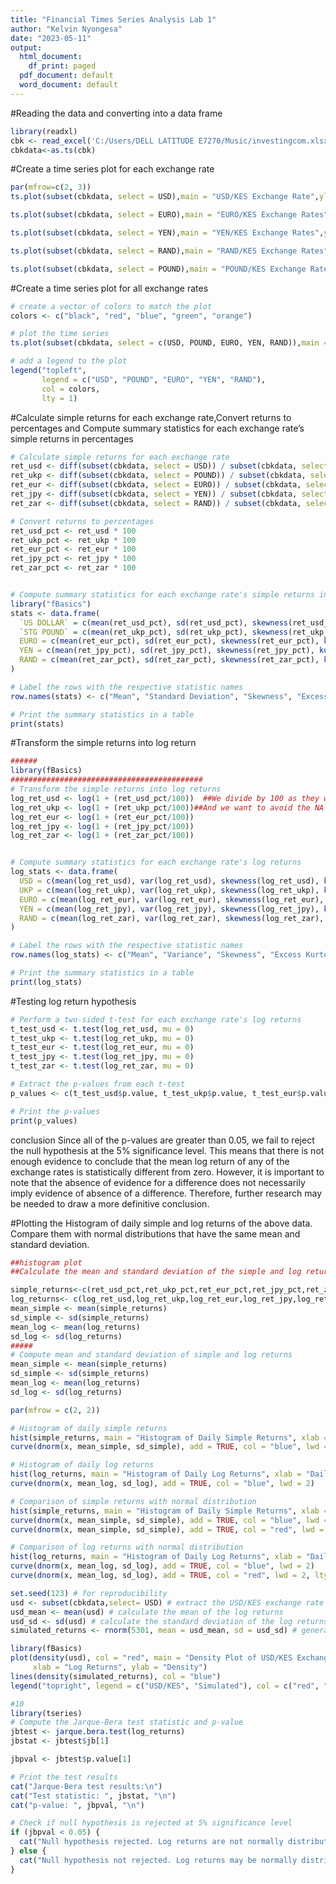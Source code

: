 ```yaml
---
title: "Financial Times Series Analysis Lab 1"
author: "Kelvin Nyongesa"
date: "2023-05-11"
output:
  html_document:
    df_print: paged
  pdf_document: default
  word_document: default
---
```

#Reading the data and converting into a data frame
```r
library(readxl)
cbk <- read_excel('C:/Users/DELL LATITUDE E7270/Music/investingcom.xlsx')
cbkdata<-as.ts(cbk)
```

#Create a time series plot for each exchange rate
```r
par(mfrow=c(2, 3))
ts.plot(subset(cbkdata, select = USD),main = "USD/KES Exchange Rate",ylab = "Exchange Rate (KES)",xlab = "Date")

ts.plot(subset(cbkdata, select = EURO),main = "EURO/KES Exchange Rates",ylab = "Exchange Rate (KES)",xlab = "Date")

ts.plot(subset(cbkdata, select = YEN),main = "YEN/KES Exchange Rates",ylab = "Exchange Rate (KES)",xlab = "Date")

ts.plot(subset(cbkdata, select = RAND),main = "RAND/KES Exchange Rates",ylab = "Exchange Rate (KES)",xlab = "Date")

ts.plot(subset(cbkdata, select = POUND),main = "POUND/KES Exchange Rates",ylab = "Exchange Rate (KES)",xlab = "Date")

```

#Create a time series plot for all exchange rates
```r
# create a vector of colors to match the plot
colors <- c("black", "red", "blue", "green", "orange")

# plot the time series
ts.plot(subset(cbkdata, select = c(USD, POUND, EURO, YEN, RAND)),main = "Daily Average Exchange Rates",ylab = "Exchange Rate (KES)",xlab = "Date",col = colors)

# add a legend to the plot
legend("topleft",
       legend = c("USD", "POUND", "EURO", "YEN", "RAND"),
       col = colors,
       lty = 1)

```

#Calculate simple returns for each exchange rate,Convert returns to percentages and Compute summary statistics for each exchange rate's simple returns in percentages
```r
# Calculate simple returns for each exchange rate
ret_usd <- diff(subset(cbkdata, select = USD)) / subset(cbkdata, select = USD)[-nrow(cbkdata)]
ret_ukp <- diff(subset(cbkdata, select = POUND)) / subset(cbkdata, select = POUND)[-nrow(cbkdata)]
ret_eur <- diff(subset(cbkdata, select = EURO)) / subset(cbkdata, select = EURO)[-nrow(cbkdata)]
ret_jpy <- diff(subset(cbkdata, select = YEN)) / subset(cbkdata, select = YEN)[-nrow(cbkdata)]
ret_zar <- diff(subset(cbkdata, select = RAND)) / subset(cbkdata, select = RAND)[-nrow(cbkdata)]

# Convert returns to percentages
ret_usd_pct <- ret_usd * 100
ret_ukp_pct <- ret_ukp * 100
ret_eur_pct <- ret_eur * 100
ret_jpy_pct <- ret_jpy * 100
ret_zar_pct <- ret_zar * 100


# Compute summary statistics for each exchange rate's simple returns in percentages
library("fBasics")
stats <- data.frame(
  `US DOLLAR` = c(mean(ret_usd_pct), sd(ret_usd_pct), skewness(ret_usd_pct), kurtosis(ret_usd_pct, type = "excess"), min(ret_usd_pct), max(ret_usd_pct)),
  `STG POUND` = c(mean(ret_ukp_pct), sd(ret_ukp_pct), skewness(ret_ukp_pct), kurtosis(ret_ukp_pct, type = "excess"), min(ret_ukp_pct), max(ret_ukp_pct)),
  EURO = c(mean(ret_eur_pct), sd(ret_eur_pct), skewness(ret_eur_pct), kurtosis(ret_eur_pct, type = "excess"), min(ret_eur_pct), max(ret_eur_pct)),
  YEN = c(mean(ret_jpy_pct), sd(ret_jpy_pct), skewness(ret_jpy_pct), kurtosis(ret_jpy_pct, type = "excess"), min(ret_jpy_pct), max(ret_jpy_pct)),
  RAND = c(mean(ret_zar_pct), sd(ret_zar_pct), skewness(ret_zar_pct), kurtosis(ret_zar_pct, type = "excess"), min(ret_zar_pct), max(ret_zar_pct))
)

# Label the rows with the respective statistic names
row.names(stats) <- c("Mean", "Standard Deviation", "Skewness", "Excess Kurtosis", "Minimum", "Maximum")

# Print the summary statistics in a table
print(stats)
```

#Transform the simple returns into log return
```r
######
library(fBasics)
###########################################
# Transform the simple returns into log returns
log_ret_usd <- log(1 + (ret_usd_pct/100))  ##We divide by 100 as they were percentages
log_ret_ukp <- log(1 + (ret_ukp_pct/100))##And we want to avoid the NA
log_ret_eur <- log(1 + (ret_eur_pct/100))
log_ret_jpy <- log(1 + (ret_jpy_pct/100))
log_ret_zar <- log(1 + (ret_zar_pct/100))


# Compute summary statistics for each exchange rate's log returns
log_stats <- data.frame(
  USD = c(mean(log_ret_usd), var(log_ret_usd), skewness(log_ret_usd), kurtosis(log_ret_usd, type = "excess"), min(log_ret_usd), max(log_ret_usd)),
  UKP = c(mean(log_ret_ukp), var(log_ret_ukp), skewness(log_ret_ukp), kurtosis(log_ret_ukp, type = "excess"), min(log_ret_ukp), max(log_ret_ukp)),
  EURO = c(mean(log_ret_eur), var(log_ret_eur), skewness(log_ret_eur), kurtosis(log_ret_eur, type = "excess"), min(log_ret_eur), max(log_ret_eur)),
  YEN = c(mean(log_ret_jpy), var(log_ret_jpy), skewness(log_ret_jpy), kurtosis(log_ret_jpy, type = "excess"), min(log_ret_jpy), max(log_ret_jpy)),
  RAND = c(mean(log_ret_zar), var(log_ret_zar), skewness(log_ret_zar), kurtosis(log_ret_zar, type = "excess"), min(log_ret_zar), max(log_ret_zar))
)

# Label the rows with the respective statistic names
row.names(log_stats) <- c("Mean", "Variance", "Skewness", "Excess Kurtosis", "Minimum", "Maximum")

# Print the summary statistics in a table
print(log_stats)
```

#Testing log return hypothesis
```r
# Perform a two-sided t-test for each exchange rate's log returns
t_test_usd <- t.test(log_ret_usd, mu = 0)
t_test_ukp <- t.test(log_ret_ukp, mu = 0)
t_test_eur <- t.test(log_ret_eur, mu = 0)
t_test_jpy <- t.test(log_ret_jpy, mu = 0)
t_test_zar <- t.test(log_ret_zar, mu = 0)

# Extract the p-values from each t-test
p_values <- c(t_test_usd$p.value, t_test_ukp$p.value, t_test_eur$p.value, t_test_jpy$p.value, t_test_zar$p.value)

# Print the p-values
print(p_values)
```
conclusion
Since all of the p-values are greater than 0.05, we fail to reject the null hypothesis at the 5% significance level. This means that there is not enough evidence to conclude that the mean log return of any of the exchange rates is statistically different from zero. However, it is important to note that the absence of evidence for a difference does not necessarily imply evidence of absence of a difference. Therefore, further research may be needed to draw a more definitive conclusion.

#Plotting the Histogram of daily simple and log returns of the above data. Compare them with normal distributions that have the same mean and standard deviation.
```r
##histogram plot
##Calculate the mean and standard deviation of the simple and log returns:

simple_returns<-c(ret_usd_pct,ret_ukp_pct,ret_eur_pct,ret_jpy_pct,ret_zar_pct)
log_returns<- c(log_ret_usd,log_ret_ukp,log_ret_eur,log_ret_jpy,log_ret_zar )
mean_simple <- mean(simple_returns)
sd_simple <- sd(simple_returns)
mean_log <- mean(log_returns)
sd_log <- sd(log_returns)
#####
# Compute mean and standard deviation of simple and log returns
mean_simple <- mean(simple_returns)
sd_simple <- sd(simple_returns)
mean_log <- mean(log_returns)
sd_log <- sd(log_returns)

par(mfrow = c(2, 2))

# Histogram of daily simple returns
hist(simple_returns, main = "Histogram of Daily Simple Returns", xlab = "Daily Simple Returns", col = "lightblue", freq = FALSE, ylim = c(0, 0.5))
curve(dnorm(x, mean_simple, sd_simple), add = TRUE, col = "blue", lwd = 2)

# Histogram of daily log returns
hist(log_returns, main = "Histogram of Daily Log Returns", xlab = "Daily Log Returns", col = "lightblue", freq = FALSE, ylim = c(0, 3))
curve(dnorm(x, mean_log, sd_log), add = TRUE, col = "blue", lwd = 2)

# Comparison of simple returns with normal distribution
hist(simple_returns, main = "Histogram of Daily Simple Returns", xlab = "Daily Simple Returns", col = "lightblue", freq = FALSE, ylim = c(0, 0.5))
curve(dnorm(x, mean_simple, sd_simple), add = TRUE, col = "blue", lwd = 2)
curve(dnorm(x, mean_simple, sd_simple), add = TRUE, col = "red", lwd = 2, lty = 2)

# Comparison of log returns with normal distribution
hist(log_returns, main = "Histogram of Daily Log Returns", xlab = "Daily Log Returns", col = "lightblue", freq = FALSE, ylim = c(0, 3))
curve(dnorm(x, mean_log, sd_log), add = TRUE, col = "blue", lwd = 2)
curve(dnorm(x, mean_log, sd_log), add = TRUE, col = "red", lwd = 2, lty = 2)


```


```r
set.seed(123) # for reproducibility
usd <- subset(cbkdata,select= USD) # extract the USD/KES exchange rate log returns from the dataframe
usd_mean <- mean(usd) # calculate the mean of the log returns
usd_sd <- sd(usd) # calculate the standard deviation of the log returns
simulated_returns <- rnorm(5301, mean = usd_mean, sd = usd_sd) # generate 2500 random samples

library(fBasics)
plot(density(usd), col = "red", main = "Density Plot of USD/KES Exchange Rate Log Returns vs Simulated Returns", 
     xlab = "Log Returns", ylab = "Density")
lines(density(simulated_returns), col = "blue")
legend("topright", legend = c("USD/KES", "Simulated"), col = c("red", "blue"), lty = 1)

```

```r
#10
library(tseries)
# Compute the Jarque-Bera test statistic and p-value
jbtest <- jarque.bera.test(log_returns)
jbstat <- jbtest$jb[1]

jbpval <- jbtest$p.value[1]

# Print the test results
cat("Jarque-Bera test results:\n")
cat("Test statistic: ", jbstat, "\n")
cat("p-value: ", jbpval, "\n")

# Check if null hypothesis is rejected at 5% significance level
if (jbpval < 0.05) {
  cat("Null hypothesis rejected. Log returns are not normally distributed.\n")
} else {
  cat("Null hypothesis not rejected. Log returns may be normally distributed.\n")
}

```



